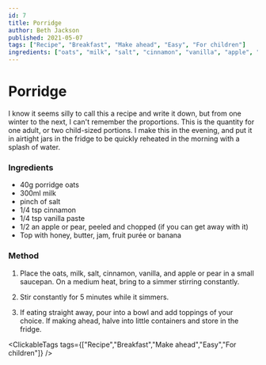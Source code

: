 ```yaml
---
id: 7
title: Porridge
author: Beth Jackson
published: 2021-05-07
tags: ["Recipe", "Breakfast", "Make ahead", "Easy", "For children"]
ingredients: ["oats", "milk", "salt", "cinnamon", "vanilla", "apple", "pear"]
---
```


# Porridge

<BlogTextWrapper>

I know it seems silly to call this a recipe and write it down, but from one winter to the next, I can't remember the proportions. This is the quantity for one adult, or two child-sized portions. I make this in the evening, and put it in airtight jars in the fridge to be quickly reheated in the morning with a splash of water.

</BlogTextWrapper>

<BlogTextWrapper>

### Ingredients

- 40g porridge oats
- 300ml milk
- pinch of salt
- 1/4 tsp cinnamon
- 1/4 tsp vanilla paste
- 1/2 an apple or pear, peeled and chopped (if you can get away with it)
- Top with honey, butter, jam, fruit purée or banana

</BlogTextWrapper>

<BlogTextWrapper>

### Method

1. Place the oats, milk, salt, cinnamon, vanilla, and apple or pear in a small saucepan. On a medium heat, bring to a simmer stirring constantly.

2. Stir constantly for 5 minutes while it simmers.

<Timer inputHours={0} inputMinutes={5} inputSeconds={0} />

3. If eating straight away, pour into a bowl and add toppings of your choice. If making ahead, halve into little containers and store in the fridge.

</BlogTextWrapper>

<ClickableTags tags={["Recipe","Breakfast","Make ahead","Easy","For children"]} />
